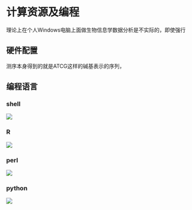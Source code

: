 # 计算资源及编程{#computering}

理论上在个人Windows电脑上面做生物信息学数据分析是不实际的，即使强行

## 硬件配置

测序本身得到的就是ATCG这样的碱基表示的序列， 

## 编程语言

### shell

![](image/C5/Wechat_biotrainee_shell.png)


### R

![](image/C5/Wechat_biotrainee_R.png)


### perl

![](image/C5/Wechat_biotrainee_perl.png)


### python


![](image/C5/Wechat_biotrainee_python.png)

